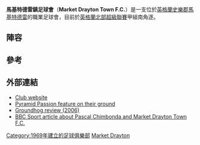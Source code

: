 {{Infobox football club
|clubname    = 馬基特德雷鎮足球會
|image       = <!-- 檔案不存在 [[File:MDraytonFC.png|150px]] ，可從英文維基百科取得 -->
|fullname    = Market Drayton Town Football Club
|nickname    =  The Gingerbread Men
|founded     =  {{start date and age|df=yes|1969}}
|ground      = [[馬基特德雷|馬基特德雷]]Greenfields Sports Ground
|capacity    = 1,000
|chairman    = Nicky Millington |chrtitle=Chairwoman
|manager     = Martyn Davies
| league   = [[英格蘭北部超級聯賽|英格蘭北部超級聯賽]]甲組南
| season   = 2014–15
| position = [[英格蘭北部超級聯賽|英格蘭北部超級聯賽]]甲組南 19
|pattern_la1=_redborder|pattern_b1=_navyshoulders|pattern_ra1=_redborder|
leftarm1=000080|body1=FF0000|rightarm1=000080|shorts1=FF0000|socks1=FF0000
|pattern_la2=|pattern_b2=|pattern_ra2=|
leftarm2=0000CC|body2=0000CC|rightarm2=0000CC|shorts2=0B0B61|socks2=0B0B61
}}
'''馬基特德雷鎮足球會'''（'''Market Drayton Town F.C.'''）是一支位於[[英格蘭|英格蘭]][[史樂郡|史樂郡]][[馬基特德雷|馬基特德雷]]的職業足球會，目前於[[英格蘭北部超級聯賽|英格蘭北部超級聯賽]]甲組南角逐。

==陣容==
{{football squad start}}
{{football squad player | no=   | nat=England          | pos=GK | name=Danny Read}}
{{football squad player | no=   | nat=England          | pos=GK | name=Ashley Taylor}}
{{football squad player | no=   | nat=England          | pos=DF | name=James Askey|other=隊長}}
{{football squad player | no=   | nat=England          | pos=DF | name=Alex Hedley}}
{{football squad player | no=   | nat=England          | pos=DF | name=Bobby Spooner}}
{{football squad player | no=   | nat=England          | pos=DF | name=Anders Jepsen}}
{{football squad player | no=   | nat=England          | pos=DF | name=James O'Neill}}
{{football squad player | no=   | nat=England          | pos=DF | name=Paul McMullen}}
{{football squad player | no=   | nat=England          | pos=DF | name=Nigel Wellings}}
{{football squad player | no=   | nat=England          | pos=DF | name=Jeff Watkins|other=由[[谢斯伯利足球俱乐部|梳士貝利]]外借}}
{{football squad player | no=   | nat=England          | pos=MF | name=Liam Swinnerton}}
{{football squad mid}}
{{football squad player | no=   | nat=England          | pos=MF | name=Will Whieldon}}
{{football squad player | no=   | nat=England          | pos=MF | name=Lyndon Campbell}}
{{football squad player | no=   | nat=Scotland         | pos=MF | name=Archie Love}}
{{football squad player | no=   | nat=England          | pos=MF | name=[[Kevin_Street|Kevin Street]]}}
{{football squad player | no=   | nat=England          | pos=MF | name=Joe Woolley}}
{{football squad player | no=   | nat=England          | pos=FW | name=Courey Garrat}}
{{football squad player | no=   | nat=England          | pos=FW | name=Scott Ryan}}
{{football squad player | no=   | nat=England          | pos=FW | name=Jack Woolley}}
{{football squad player | no=   | nat=Republic of Ireland | pos=FW | name= Mike O'Reilly}}
{{football squad end}}

==參考==
{{Reflist}}

==外部連結==
*[http://www.pitchero.com/clubs/marketdraytontown/ Club website] {{Wayback|url=http://www.pitchero.com/clubs/marketdraytontown/ |date=20210127222905 }}
*[http://www.pyramidpassion.co.uk/html/market_drayton_town.html Pyramid Passion feature on their ground] {{Wayback|url=http://www.pyramidpassion.co.uk/html/market_drayton_town.html |date=20201028002511 }}
*[http://thegroundhog.wordpress.com/2006/11/06/market-drayton-town-fc/ Groundhog review (2006)] {{Wayback|url=http://thegroundhog.wordpress.com/2006/11/06/market-drayton-town-fc/ |date=20170824063801 }}
*[http://www.bbc.co.uk/sport/0/football/23600004 BBC Sport article about Pascal Chimbonda and Market Drayton Town F.C.] {{Wayback|url=http://www.bbc.co.uk/sport/0/football/23600004 |date=20141212092216 }}

[[Category:1969年建立的足球俱樂部|Category:1969年建立的足球俱樂部]]
[[Category:施洛普郡足球俱樂部|Market Drayton]]